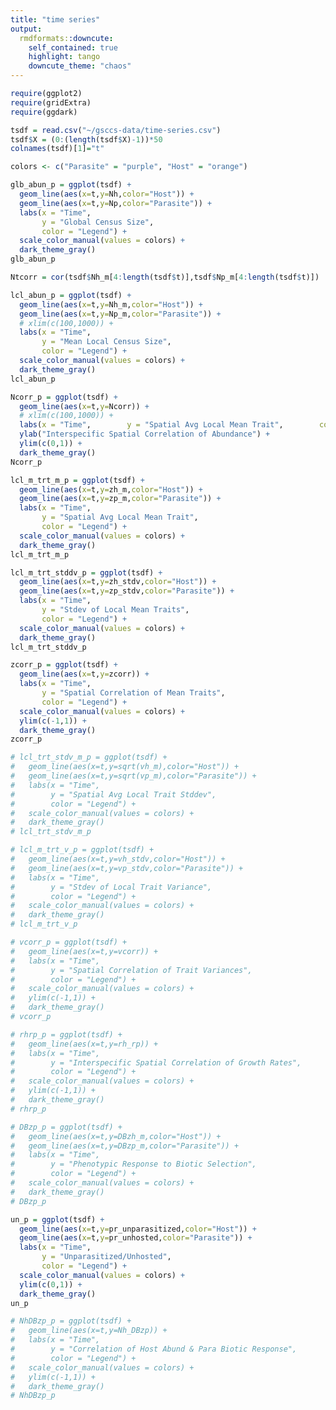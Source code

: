 ```yaml
---
title: "time series"
output:
  rmdformats::downcute:
    self_contained: true
    highlight: tango
    downcute_theme: "chaos"
---
```


<!-- <video width="640" height="480" controls> -->
<!--   <source src="pt-process.mp4" type="video/mp4"> -->
<!-- </video> -->

```r
require(ggplot2)
require(gridExtra)
require(ggdark)

tsdf = read.csv("~/gsccs-data/time-series.csv")
tsdf$X = (0:(length(tsdf$X)-1))*50
colnames(tsdf)[1]="t"

colors <- c("Parasite" = "purple", "Host" = "orange")

glb_abun_p = ggplot(tsdf) + 
  geom_line(aes(x=t,y=Nh,color="Host")) +
  geom_line(aes(x=t,y=Np,color="Parasite")) +
  labs(x = "Time",        
       y = "Global Census Size",        
       color = "Legend") +   
  scale_color_manual(values = colors) +
  dark_theme_gray()
glb_abun_p

Ntcorr = cor(tsdf$Nh_m[4:length(tsdf$t)],tsdf$Np_m[4:length(tsdf$t)])

lcl_abun_p = ggplot(tsdf) + 
  geom_line(aes(x=t,y=Nh_m,color="Host")) +
  geom_line(aes(x=t,y=Np_m,color="Parasite")) +
  # xlim(c(100,1000)) +
  labs(x = "Time",        
       y = "Mean Local Census Size",        
       color = "Legend") +   
  scale_color_manual(values = colors) +
  dark_theme_gray()
lcl_abun_p

Ncorr_p = ggplot(tsdf) + 
  geom_line(aes(x=t,y=Ncorr)) +
  # xlim(c(100,1000)) +
  labs(x = "Time",        y = "Spatial Avg Local Mean Trait",        color = "Legend") +   scale_color_manual(values = colors) +
  ylab("Interspecific Spatial Correlation of Abundance") +
  ylim(c(0,1)) +
  dark_theme_gray()
Ncorr_p

lcl_m_trt_m_p = ggplot(tsdf) + 
  geom_line(aes(x=t,y=zh_m,color="Host")) +
  geom_line(aes(x=t,y=zp_m,color="Parasite")) +
  labs(x = "Time",
       y = "Spatial Avg Local Mean Trait",
       color = "Legend") +
  scale_color_manual(values = colors) +
  dark_theme_gray()
lcl_m_trt_m_p

lcl_m_trt_stddv_p = ggplot(tsdf) + 
  geom_line(aes(x=t,y=zh_stdv,color="Host")) +
  geom_line(aes(x=t,y=zp_stdv,color="Parasite")) +
  labs(x = "Time",        
       y = "Stdev of Local Mean Traits",        
       color = "Legend") +   
  scale_color_manual(values = colors) +
  dark_theme_gray()
lcl_m_trt_stddv_p

zcorr_p = ggplot(tsdf) + 
  geom_line(aes(x=t,y=zcorr)) +
  labs(x = "Time",        
       y = "Spatial Correlation of Mean Traits",        
       color = "Legend") +   
  scale_color_manual(values = colors) +
  ylim(c(-1,1)) +
  dark_theme_gray()
zcorr_p

# lcl_trt_stdv_m_p = ggplot(tsdf) + 
#   geom_line(aes(x=t,y=sqrt(vh_m),color="Host")) +
#   geom_line(aes(x=t,y=sqrt(vp_m),color="Parasite")) +
#   labs(x = "Time",        
#        y = "Spatial Avg Local Trait Stddev",        
#        color = "Legend") +   
#   scale_color_manual(values = colors) +
#   dark_theme_gray()
# lcl_trt_stdv_m_p

# lcl_m_trt_v_p = ggplot(tsdf) + 
#   geom_line(aes(x=t,y=vh_stdv,color="Host")) +
#   geom_line(aes(x=t,y=vp_stdv,color="Parasite")) +
#   labs(x = "Time",        
#        y = "Stdev of Local Trait Variance",        
#        color = "Legend") +   
#   scale_color_manual(values = colors) +
#   dark_theme_gray()
# lcl_m_trt_v_p

# vcorr_p = ggplot(tsdf) + 
#   geom_line(aes(x=t,y=vcorr)) +
#   labs(x = "Time",        
#        y = "Spatial Correlation of Trait Variances",        
#        color = "Legend") +   
#   scale_color_manual(values = colors) +
#   ylim(c(-1,1)) +
#   dark_theme_gray()
# vcorr_p

# rhrp_p = ggplot(tsdf) + 
#   geom_line(aes(x=t,y=rh_rp)) +
#   labs(x = "Time",        
#        y = "Interspecific Spatial Correlation of Growth Rates",        
#        color = "Legend") +   
#   scale_color_manual(values = colors) +
#   ylim(c(-1,1)) +
#   dark_theme_gray()
# rhrp_p

# DBzp_p = ggplot(tsdf) + 
#   geom_line(aes(x=t,y=DBzh_m,color="Host")) +
#   geom_line(aes(x=t,y=DBzp_m,color="Parasite")) +
#   labs(x = "Time",        
#        y = "Phenotypic Response to Biotic Selection",        
#        color = "Legend") +   
#   scale_color_manual(values = colors) +
#   dark_theme_gray()
# DBzp_p

un_p = ggplot(tsdf) + 
  geom_line(aes(x=t,y=pr_unparasitized,color="Host")) +
  geom_line(aes(x=t,y=pr_unhosted,color="Parasite")) +
  labs(x = "Time",        
       y = "Unparasitized/Unhosted",        
       color = "Legend") +   
  scale_color_manual(values = colors) +
  ylim(c(0,1)) +
  dark_theme_gray()
un_p

# NhDBzp_p = ggplot(tsdf) + 
#   geom_line(aes(x=t,y=Nh_DBzp)) +
#   labs(x = "Time",        
#        y = "Correlation of Host Abund & Para Biotic Response",        
#        color = "Legend") +   
#   scale_color_manual(values = colors) +
#   ylim(c(-1,1)) +
#   dark_theme_gray()
# NhDBzp_p
```
